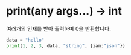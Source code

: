 # print(any args...) -> int

여러개의 인재를 받아 출력하며 0을 반환합니다.

```python
data = "hello"
print(1, 2, 3, data, "string", {iam:"json"})
```
